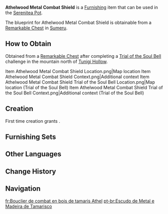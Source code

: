 {{Furnishing Infobox
|id             = 364217
|image          = Item Athelwood Metal Combat Shield.png
|category       = Wall Decor
|subcategory    = Hanging Ornament
|quality        = 3
|adeptal_energy = 60
|load           = 85
|reduced_load   = 64
|description    = A shield crafted from lightweight yet sturdy [[Athel Wood]] and metal components. Despite its size, it isn't excessively heavy and can be wielded with ease by any proficient warrior. Two sharp edges were purposely built onto the shield's top and bottom edges, allowing it to be used for not only defense, but also close-ranged attacks. This dual functionality earned it the name "combat shield."<br>However, the [[Corps of Thirty]] and the [[Eremites]] recommend against its frequent usage due to the sheer difficulty of mastering this weapon.
|mention        = Corps of Thirty;The Eremites
|blueprint      = Remarkable Chest
|source1        = 
}}
'''Athelwood Metal Combat Shield''' is a [[Furnishing]] item that can be used in the [[Serenitea Pot]].

The blueprint for Athelwood Metal Combat Shield is obtainable from a [[Remarkable Chest]] in [[Sumeru]].

==How to Obtain==
Obtained from a [[Remarkable Chest]] after completing a [[Trial of the Soul Bell]] challenge in the mountain north of [[Tunigi Hollow]].
<gallery>
Item Athelwood Metal Combat Shield Location.png|Map location
Item Athelwood Metal Combat Shield Context.png|Additional context
Item Athelwood Metal Combat Shield Trial of the Soul Bell Location.png|Map location (Trial of the Soul Bell)
Item Athelwood Metal Combat Shield Trial of the Soul Bell Context.png|Additional context (Trial of the Soul Bell)
</gallery>

==Creation==
First time creation grants {{Item|Trust|24|x=60}}.
{{Recipe
|type = Creation
|time = 14h
|Athel Wood = 6
|Iron Chunk = 6
|sort = Athel Wood;Iron Chunk
}}

==Furnishing Sets==
{{Craft Usage|type=Furnishing Set}}

==Other Languages==
{{Other Languages
|en      = Athelwood Metal Combat Shield
|zhs     = 柽木坚铁攻盾
|zhs_rm  = Chēngmù Jiāntiě Gōngdùn
|zht     = 檉木堅鐵攻盾
|zht_rm  = Chēngmù Jiāntiě Gōngdùn
|zh_tl   = 
|ja      = タマリスクの堅鉄攻盾
|ja_rm   = Tamarisuku no Kentetsu Koujun{{Assumed}}
|ja_tl   = 
|ko      = 단단한 에셀나무 공격 방패
|ko_tl   = Solid Athel Tree Attack Shield
|es      = Escudo de combate de madera de tamarisco
|es_tl   = Tamarisk Wood Combat Shield
|fr      = Bouclier de combat en bois de tamaris Athel
|fr_tl   = {{Lex|Athel|fr}} Wood Combat Shield
|ru      = Штурмовой щит из тамариска
|ru_tl   = {{Lex|Athelwood|ru}} Assault Shield
|th      = โล่โจมตีเหล็กไม้ Athel
|th_rm   = 
|th_tl   = 
|vi      = Khiên Tấn Công Bằng Sắt Cứng Gỗ Sanh
|vi_tl   = 
|de      = Athel-Angriffsschild mit Metallrahmen
|de_tl   = Athel Combat Shield With Metal Frame
|id      = Tameng Tarung Besi Athelwood
|id_tl   = Athelwood Metal Combat Shield
|pt      = Escudo de Metal e Madeira de Tamarisco
|pt_tl   = 
|tr      = Ilgın Metal Savaş Kalkanı
|tr_tl   = 
|it      = Scudo metallico in legno di Athel
|it_tl   = 
}}

==Change History==
{{Change History|3.6}}

==Navigation==
{{Furnishing Navbox|interior}}

[[fr:Bouclier de combat en bois de tamaris Athel]]
[[pt-br:Escudo de Metal e Madeira de Tamarisco]]